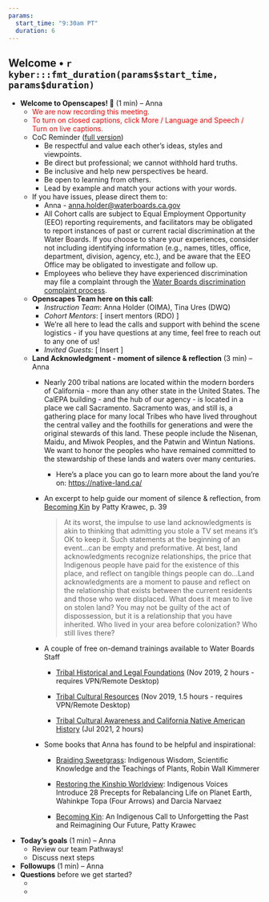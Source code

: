 ```yaml
---
params: 
  start_time: "9:30am PT"
  duration: 6
---
```


## Welcome • `r kyber:::fmt_duration(params$start_time, params$duration)`

-   **Welcome to Openscapes! 👋** (1 min) – Anna
    -   <font color="red">We are now recording this meeting.</font>
    -   <font color="red">To turn on closed captions, click More / Language and Speech / Turn on live captions.</font>
    -   CoC Reminder ([full version](https://www.openscapes.org/code-of-conduct/))
        -   Be respectful and value each other’s ideas, styles and viewpoints.
        -   Be direct but professional; we cannot withhold hard truths.
        -   Be inclusive and help new perspectives be heard.
        -   Be open to learning from others.
        -   Lead by example and match your actions with your words.
    -   If you have issues, please direct them to:
        -   Anna - [anna.holder\@waterboards.ca.gov](mailto:anna.holder@waterboards.ca.gov)
        -   All Cohort calls are subject to Equal Employment Opportunity (EEO) reporting requirements, and facilitators may be obligated to report instances of past or current racial discrimination at the Water Boards. If you choose to share your experiences, consider not including identifying information (e.g., names, titles, office, department, division, agency, etc.), and be aware that the EEO Office may be obligated to investigate and follow up.
        -   Employees who believe they have experienced discrimination may file a complaint through the [Water Boards discrimination complaint process](http://waternet/eeo/discrimination/index.shtml).
    -   **Openscapes Team here on this call**:
        -   *Instruction Team*: Anna Holder (OIMA), Tina Ures (DWQ)
        -   *Cohort Mentors*: [ insert mentors (RDO) ]
        -   We’re all here to lead the calls and support with behind the scene logistics - if you have questions at any time, feel free to reach out to any one of us!
        -   *Invited Guests*: [ Insert ]
    -   **Land Acknowledgment - moment of silence & reflection** (3 min) – Anna
        -   Nearly 200 tribal nations are located within the modern borders of California - more than any other state in the United States. The CalEPA building - and the hub of our agency - is located in a place we call Sacramento. Sacramento was, and still is, a gathering place for many local Tribes who have lived throughout the central valley and the foothills for generations and were the original stewards of this land. These people include the Nisenan, Maidu, and Miwok Peoples, and the Patwin and Wintun Nations. We want to honor the peoples who have remained committed to the stewardship of these lands and waters over many centuries.

            -   Here’s a place you can go to learn more about the land you're on: <https://native-land.ca/>

        -   An excerpt to help guide our moment of silence & reflection, from [Becoming Kin](https://daanis.ca/becoming-kin2/) by Patty Krawec, p. 39

            > At its worst, the impulse to use land acknowledgments is akin to thinking that admitting you stole a TV set means it's OK to keep it. Such statements at the beginning of an event…can be empty and preformative. At best, land acknowledgments recognize relationships, the price that Indigenous people have paid for the existence of this place, and reflect on tangible things people can do...Land acknowledgments are a moment to pause and reflect on the relationship that exists between the current residents and those who were displaced. What does it mean to live on stolen land? You may not be guilty of the act of dispossession, but it is a relationship that you have inherited. Who lived in your area before colonization? Who still lives there?

        -   A couple of free on-demand trainings available to Water Boards Staff

            -   [Tribal Historical and Legal Foundations](https://waternet.waterboards.ca.gov/training/videos/tribal_training1.mp4) (Nov 2019, 2 hours - requires VPN/Remote Desktop)

            -   [Tribal Cultural Resources](https://waternet.waterboards.ca.gov/training/videos/tribal_training2.mp4) (Nov 2019, 1.5 hours - requires VPN/Remote Desktop)

            -   [Tribal Cultural Awareness and California Native American History](https://www.youtube.com/watch?v=PttFI1WvTTY) (Jul 2021, 2 hours)

        -   Some books that Anna has found to be helpful and inspirational:

            -   [Braiding Sweetgrass](https://www.robinwallkimmerer.com/books): Indigenous Wisdom, Scientific Knowledge and the Teachings of Plants, Robin Wall Kimmerer

            -   [Restoring the Kinship Worldview](https://www.northatlanticbooks.com/shop/restoring-the-kinship-worldview/): Indigenous Voices Introduce 28 Precepts for Rebalancing Life on Planet Earth, Wahinkpe Topa (Four Arrows) and Darcia Narvaez

            -   [Becoming Kin](https://daanis.ca/becoming-kin2/): An Indigenous Call to Unforgetting the Past and Reimagining Our Future, Patty Krawec
-   **Today’s goals** (1 min) – Anna
    -   ‎‎Review our team Pathways! 
    -   Discuss next steps
-   **Followups** (1 min) – Anna
-   **Questions** before we get started?
    -   ‎
    -   
